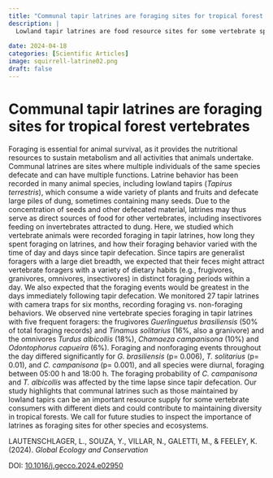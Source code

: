 ---
title: "Communal tapir latrines are foraging sites for tropical forest vertebrates"
description: |
  Lowland tapir latrines are food resource sites for some vertebrate species in a tropical forest - check this out! 
  
date: 2024-04-18
categories: [Scientific Articles]
image: squirrell-latrine02.png
draft: false
---

# Communal tapir latrines are foraging sites for tropical forest vertebrates

Foraging is essential for animal survival, as it provides the nutritional resources to sustain metabolism and all activities that animals undertake. Communal latrines are sites where multiple individuals of the same species defecate and can have multiple functions. Latrine behavior has been recorded in many animal species, including lowland tapirs (*Tapirus terrestris*), which consume a wide variety of plants and fruits and defecate large piles of dung, sometimes containing many seeds. Due to the concentration of seeds and other defecated material, latrines may thus serve as direct sources of food for other vertebrates, including insectivores feeding on invertebrates attracted to dung. Here, we studied which vertebrate animals were recorded foraging in tapir latrines, how long they spent foraging on latrines, and how their foraging behavior varied with the time of day and days since tapir defecation. Since tapirs are generalist foragers with a large diet breadth, we expected that their feces might attract vertebrate foragers with a variety of dietary habits (e.g., frugivores, granivores, omnivores, insectivores) in distinct foraging periods within a day. We also expected that the foraging events would be greatest in the days immediately following tapir defecation. We monitored 27 tapir latrines with camera traps for six months, recording foraging vs. non-foraging behaviors. We observed nine vertebrate species foraging in tapir latrines with five frequent foragers: the frugivores *Guerlinguetus brasiliensis* (50% of total foraging records) and *Tinamus solitarius* (16%, also a granivore) and the omnivores *Turdus albicollis* (18%), *Chamaeza campanisona* (10%) and *Odontophorus capueira* (6%). Foraging and nonforaging events throughout the day differed significantly for *G. brasiliensis* (p= 0.006), *T. solitarius* (p= 0.01), and *C. campanisona* (p= 0.001), and all species were diurnal, foraging between 05:00 h and 18:00 h. The foraging probability of *C. campanisona* and *T. albicollis* was affected by the time lapse since tapir defecation. Our study highlights that communal latrines such as those maintained by lowland tapirs can be an important resource supply for some vertebrate consumers with different diets and could contribute to maintaining diversity in tropical forests. We call for future studies to inspect the importance of latrines as foraging sites for other species and ecosystems.

LAUTENSCHLAGER, L., SOUZA, Y., VILLAR, N., GALETTI, M., & FEELEY, K. (2024). *Global Ecology and Conservation*

DOI: [10.1016/j.gecco.2024.e02950](https://www.sciencedirect.com/science/article/pii/S2351989424001549)
